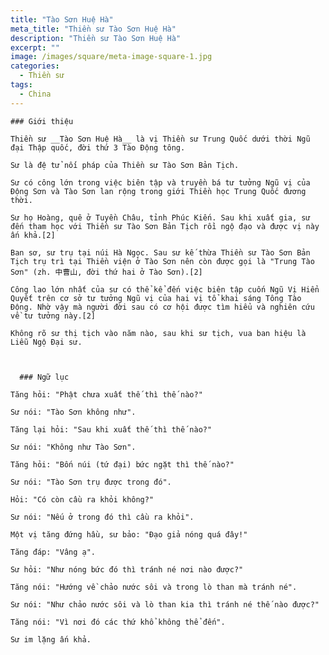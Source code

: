 ```yaml
---
title: "Tào Sơn Huệ Hà"
meta_title: "Thiền sư Tào Sơn Huệ Hà"
description: "Thiền sư Tào Sơn Huệ Hà"
excerpt: ""
image: /images/square/meta-image-square-1.jpg
categories:
  - Thiền sư
tags:
  - China
---
```


    ### Giới thiệu

    Thiền sư __Tào Sơn Huệ Hà__ là vị Thiền sư Trung Quốc dưới thời Ngũ đại Thập quốc, đời thứ 3 Tào Động tông.

    Sư là đệ tử nối pháp của Thiền sư Tào Sơn Bản Tịch.

    Sư có công lớn trong việc biên tập và truyền bá tư tưởng Ngũ vị của Động Sơn và Tào Sơn lan rộng trong giới Thiền học Trung Quốc đương thời.

    Sư họ Hoàng, quê ở Tuyền Châu, tỉnh Phúc Kiến. Sau khi xuất gia, sư đến tham học với Thiền sư Tào Sơn Bản Tịch rồi ngộ đạo và được vị này ấn khả.[2]

    Ban sơ, sư trụ tại núi Hà Ngọc. Sau sư kế thừa Thiền sư Tào Sơn Bản Tịch trụ trì tại Thiền viện ở Tào Sơn nên còn được gọi là "Trung Tào Sơn" (zh. 中曹山, đời thứ hai ở Tào Sơn).[2]

    Công lao lớn nhất của sư có thể kể đến việc biên tập cuốn Ngũ Vị Hiển Quyết trên cơ sở tư tưởng Ngũ vị của hai vị tổ khai sáng Tông Tào Động. Nhờ vậy mà người đời sau có cơ hội được tìm hiểu và nghiên cứu về tư tưởng này.[2]

    Không rõ sư thị tịch vào năm nào, sau khi sư tịch, vua ban hiệu là Liễu Ngộ Đại sư.



      ### Ngữ lục

    Tăng hỏi: "Phật chưa xuất thế thì thế nào?"

    Sư nói: "Tào Sơn không như".

    Tăng lại hỏi: "Sau khi xuất thế thì thế nào?"

    Sư nói: "Không như Tào Sơn".

    Tăng hỏi: "Bốn núi (tứ đại) bức ngặt thì thế nào?"

    Sư nói: "Tào Sơn trụ được trong đó".

    Hỏi: "Có còn cầu ra khỏi không?"

    Sư nói: "Nếu ở trong đó thì cầu ra khỏi".

    Một vị tăng đứng hầu, sư bảo: "Đạo giả nóng quá đây!"

    Tăng đáp: "Vâng ạ".

    Sư hỏi: "Như nóng bức đó thì tránh né nơi nào được?"

    Tăng nói: "Hướng về chảo nước sôi và trong lò than mà tránh né".

    Sư nói: "Như chảo nước sôi và lò than kia thì tránh né thế nào được?"

    Tăng nói: "Vì nơi đó các thứ khổ không thể đến".

    Sư im lặng ấn khả.
